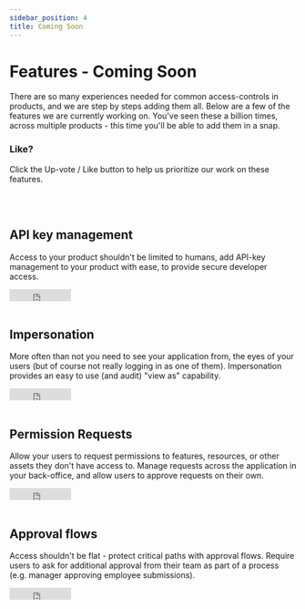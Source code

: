 ```yaml
---
sidebar_position: 4
title: Coming Soon
---
```


# Features - Coming Soon

There are so many experiences needed for common access-controls in products, and we are step by steps adding them all.
Below are a few of the features we are currently working on.
You've seen these a billion times, across multiple products - this time you'll be able to add them in a snap.

### Like?

Click the Up-vote / Like button to help us prioritize our work on these features.

<br />
<br />

## API key management

Access to your product shouldn't be limited to humans, add API-key management to your product with ease, to provide secure developer access.

<iframe
  src="https://www.facebook.com/plugins/like.php?href=https%3A%2F%2Fdocs.permit.io%2Ffeatures%2Fapi_key_management&width=108&layout=button_count&action=like&size=large&share=false&height=21&appId=310304597626926"
  width="108"
  height="21"
  style={{ border: "none", overflow: "hidden" }}
  scrolling="no"
  frameborder="0"
  allowfullscreen="true"
  allow="autoplay; clipboard-write; encrypted-media; picture-in-picture; web-share"
></iframe>
<br />
<br />

## Impersonation

More often than not you need to see your application from, the eyes of your users (but of course not really logging in as one of them).
Impersonation provides an easy to use (and audit) "view as" capability.

<iframe
  src="https://www.facebook.com/plugins/like.php?href=https%3A%2F%2Fdocs.permit.io%2Ffeatures%2Fimpersonation&width=108&layout=button_count&action=like&size=large&share=false&height=21&appId=310304597626926"
  width="108"
  height="21"
  style={{ border: "none", overflow: "hidden" }}
  scrolling="no"
  frameborder="0"
  allowfullscreen="true"
  allow="autoplay; clipboard-write; encrypted-media; picture-in-picture; web-share"
></iframe>
<br />
<br />

## Permission Requests

Allow your users to request permissions to features, resources, or other assets they don't have access to.
Manage requests across the application in your back-office, and allow users to approve requests on their own.

<iframe
  src="https://www.facebook.com/plugins/like.php?href=https%3A%2F%2Fdocs.permit.io%2Ffeatures%2Fpermission_requests&width=108&layout=button_count&action=like&size=large&share=false&height=21&appId=310304597626926"
  width="108"
  height="21"
  style={{ border: "none", overflow: "hidden" }}
  scrolling="no"
  frameborder="0"
  allowfullscreen="true"
  allow="autoplay; clipboard-write; encrypted-media; picture-in-picture; web-share"
></iframe>
<br />
<br />

## Approval flows

Access shouldn't be flat - protect critical paths with approval flows.
Require users to ask for additional approval from their team as part of a process (e.g. manager approving employee submissions).

<iframe
  src="https://www.facebook.com/plugins/like.php?href=https%3A%2F%2Fdocs.permit.io%2Ffeatures%2Fapproval_flows&width=108&layout=button_count&action=like&size=large&share=false&height=21&appId=310304597626926"
  width="108"
  height="21"
  style={{ border: "none", overflow: "hidden" }}
  scrolling="no"
  frameborder="0"
  allowfullscreen="true"
  allow="autoplay; clipboard-write; encrypted-media; picture-in-picture; web-share"
></iframe>
<br />
<br />
